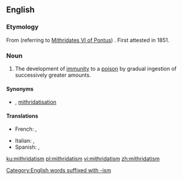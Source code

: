 ==English==

===Etymology===
From {{m|en|Mithridates}} (referring to [[w:Mithridates VI of Pontus|Mithridates VI of Pontus]]) {{suffix||ism|lang=en}}. First attested in 1851.

===Noun===
{{wikipedia}}
{{en-noun|-}}

# The development of [[immunity]] to a [[poison]] by gradual ingestion of successively greater amounts.

====Synonyms====
* {{sense|development of immunity}} {{l|en|mithridatization}} {{qualifier|rare|US}}, [[mithridatisation]] {{qualifier|rare|UK}}

====Translations====
{{trans-top|the development of immunity to a poison}}
* French: {{t+|fr|mithridatisation|f}}, {{t+|fr|mithridatisme|m}}
{{trans-mid}}
* Italian: {{t|it|mitridatizzazione|f}}, {{t+|it|mitridatismo}}
* Spanish: {{t|es|mitridatización|f}}, {{t|es|mitridatismo|m}}
{{trans-bottom}}

[[Category:English words suffixed with -ism]]

[[ku:mithridatism]]
[[pl:mithridatism]]
[[vi:mithridatism]]
[[zh:mithridatism]]